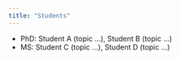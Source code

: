 ```yaml
---
title: "Students"
---
```


- PhD: Student A (topic …), Student B (topic …)
- MS: Student C (topic …), Student D (topic …)
